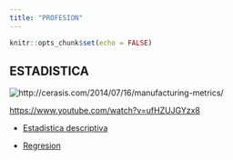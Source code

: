 ```yaml
---
title: "PROFESION"
---
```


```r
knitr::opts_chunk$set(echo = FALSE)
```


## ESTADISTICA

![](estadistica.jpg "http://cerasis.com/2014/07/16/manufacturing-metrics/")

<https://www.youtube.com/watch?v=ufHZUJGYzx8>  


- [Estadistica descriptiva](descriptiva.html)

- [Regresion](regresion.html)

